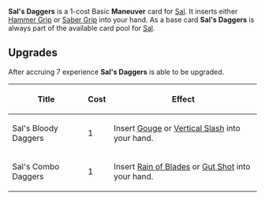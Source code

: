 {{Card
|cardtype = Maneuver
|decktype = Battle
|expreq = 7
|rarity = Basic
|upgrade1 = Sal's Bloody Daggers: Insert [[Gouge]] or [[Vertical Slash]] into your hand.
|upgrade2 = Sal's Combo Daggers: Insert [[Rain of Blades]] or [[Gut Shot]] into your hand.
|character = Sal}}
{{Quote|This one's called Dag. The other one's Gurr.<br>Yeah? Well I don't like '''your''' name, either, pal.}}

'''Sal's Daggers''' is a 1-cost Basic '''Maneuver''' card for [[Sal]]. It inserts either [[Hammer Grip]] or [[Saber Grip]] into your hand. As a base card '''Sal's Daggers''' is always part of the available card pool for [[Sal]].

==Upgrades==
After accruing 7 experience '''Sal's Daggers''' is able to be upgraded.
{| class="wikitable"
|+
!Title
!Cost
!Effect
|-
|Sal's Bloody Daggers
|1
|Insert [[Gouge]] or [[Vertical Slash]] into your hand.
|-
|Sal's Combo Daggers
|1
|Insert [[Rain of Blades]] or [[Gut Shot]] into your hand.
|}